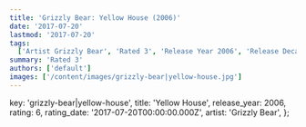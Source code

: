 ```yaml
---
title: 'Grizzly Bear: Yellow House (2006)'
date: '2017-07-20'
lastmod: '2017-07-20'
tags:
  ['Artist Grizzly Bear', 'Rated 3', 'Release Year 2006', 'Release Decade 2000']
summary: 'Rated 3'
authors: ['default']
images: ['/content/images/grizzly-bear|yellow-house.jpg']
---
```


  key: 'grizzly-bear|yellow-house',
  title: 'Yellow House',
  release_year: 2006,
  rating: 6,
  rating_date: '2017-07-20T00:00:00.000Z',
  artist: 'Grizzly Bear',
};

<MusicRating data={data} />
